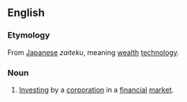 {{rfv}}

==English==
===Etymology===
From [[Japanese]] ''zaiteku'', meaning [[wealth]] [[technology]].

===Noun===
{{en-noun}}

# [[Investing]] by a [[corporation]] in a [[financial]] [[market]].
